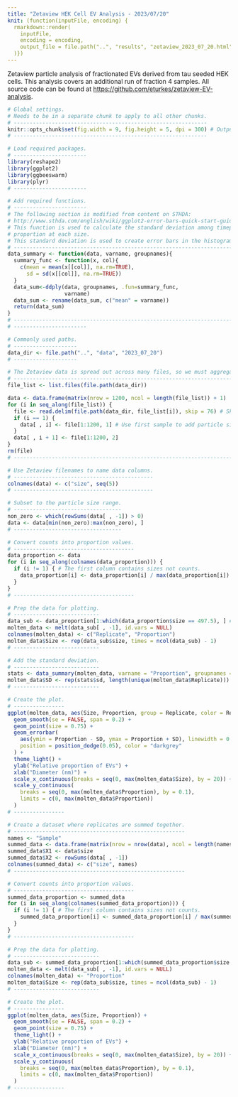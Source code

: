 ```yaml
---
title: "Zetaview HEK Cell EV Analysis - 2023/07/20"
knit: (function(inputFile, encoding) {
  rmarkdown::render(
    inputFile,
    encoding = encoding,
    output_file = file.path("..", "results", "zetaview_2023_07_20.html")
  )})
---
```


Zetaview particle analysis of fractionated EVs derived from tau seeded HEK cells.
This analysis covers an additional run of fraction 4 samples.
All source code can be found at [https://github.com/eturkes/zetaview-EV-analysis](https://github.com/eturkes/zetaview-EV-analysis).

```r
# Global settings.
# Needs to be in a separate chunk to apply to all other chunks.
# -------------------------------------------------------------
knitr::opts_chunk$set(fig.width = 9, fig.height = 5, dpi = 300) # Output high-quality figs.
# -------------------------------------------------------------
```

```r
# Load required packages.
# -----------------------
library(reshape2)
library(ggplot2)
library(ggbeeswarm)
library(plyr)
# -----------------------

# Add required functions.
# -----------------------
# The following section is modified from content on STHDA:
# http://www.sthda.com/english/wiki/ggplot2-error-bars-quick-start-guide-r-software-and-data-visualization
# This function is used to calculate the standard deviation among timepoints / seeding status of the EV
# proportion at each size.
# This standard deviation is used to create error bars in the histograms.
# --------------------------------------------------------------------------------------------------------
data_summary <- function(data, varname, groupnames){
  summary_func <- function(x, col){
    c(mean = mean(x[[col]], na.rm=TRUE),
      sd = sd(x[[col]], na.rm=TRUE))
  }
  data_sum<-ddply(data, groupnames, .fun=summary_func,
                  varname)
  data_sum <- rename(data_sum, c("mean" = varname))
  return(data_sum)
}
# --------------------------------------------------------------------------------------------------------
# -----------------------

# Commonly used paths.
# --------------------
data_dir <- file.path("..", "data", "2023_07_20")
# --------------------

# The Zetaview data is spread out across many files, so we must aggregate them to obtain a single data object.
# ------------------------------------------------------------------------------------------------------------
file_list <- list.files(file.path(data_dir))

data <- data.frame(matrix(nrow = 1200, ncol = length(file_list)) + 1)
for (i in seq_along(file_list)) {
  file <- read.delim(file.path(data_dir, file_list[i]), skip = 76) # Skip metadata lines.
  if (i == 1) {
    data[ , i] <- file[1:1200, 1] # Use first sample to add particle sizes to the data object.
  }
  data[ , i + 1] <- file[1:1200, 2]
}
rm(file)
# ------------------------------------------------------------------------------------------------------------

# Use Zetaview filenames to name data columns.
# --------------------------------------------
colnames(data) <- c("size", seq(5))
# --------------------------------------------

# Subset to the particle size range.
# ----------------------------------
non_zero <- which(rowSums(data[ , -1]) > 0)
data <- data[min(non_zero):max(non_zero), ]
# ----------------------------------

# Convert counts into proportion values.
# --------------------------------------
data_proportion <- data
for (i in seq_along(colnames(data_proportion))) {
  if (i != 1) { # The first column contains sizes not counts.
    data_proportion[i] <- data_proportion[i] / max(data_proportion[i])
  }
}
# --------------------------------------

# Prep the data for plotting.
# ---------------------------
data_sub <- data_proportion[1:which(data_proportion$size == 497.5), ] # Values level off at ~500nm.
molten_data <- melt(data_sub[ , -1], id.vars = NULL)
colnames(molten_data) <- c("Replicate", "Proportion")
molten_data$Size <- rep(data_sub$size, times = ncol(data_sub) - 1)
# ---------------------------

# Add the standard deviation.
# ---------------------------
stats <- data_summary(molten_data, varname = "Proportion", groupnames = "Size")
molten_data$SD <- rep(stats$sd, length(unique(molten_data$Replicate)))
# ---------------------------

# Create the plot.
# ----------------
ggplot(molten_data, aes(Size, Proportion, group = Replicate, color = Replicate)) +
  geom_smooth(se = FALSE, span = 0.2) +
  geom_point(size = 0.75) +
  geom_errorbar(
    aes(ymin = Proportion - SD, ymax = Proportion + SD), linewidth = 0.2,
    position = position_dodge(0.05), color = "darkgrey"
  ) +
  theme_light() +
  ylab("Relative proportion of EVs") +
  xlab("Diameter (nm)") +
  scale_x_continuous(breaks = seq(0, max(molten_data$Size), by = 20)) +
  scale_y_continuous(
    breaks = seq(0, max(molten_data$Proportion), by = 0.1),
    limits = c(0, max(molten_data$Proportion))
  )
# ----------------

# Create a dataset where replicates are summed together.
# ------------------------------------------------------
names <- "Sample"
summed_data <- data.frame(matrix(nrow = nrow(data), ncol = length(names) + 1))
summed_data$X1 <- data$size
summed_data$X2 <- rowSums(data[ , -1])
colnames(summed_data) <- c("size", names)
# ------------------------------------------------------

# Convert counts into proportion values.
# --------------------------------------
summed_data_proportion <- summed_data
for (i in seq_along(colnames(summed_data_proportion))) {
  if (i != 1) { # The first column contains sizes not counts.
    summed_data_proportion[i] <- summed_data_proportion[i] / max(summed_data_proportion[i])
  }
}
# --------------------------------------

# Prep the data for plotting.
# ---------------------------
data_sub <- summed_data_proportion[1:which(summed_data_proportion$size == 497.5), ] # Values level off at ~500nm.
molten_data <- melt(data_sub[ , -1], id.vars = NULL)
colnames(molten_data) <- "Proportion"
molten_data$Size <- rep(data_sub$size, times = ncol(data_sub) - 1)
# ---------------------------
```

```r
# Create the plot.
# ----------------
ggplot(molten_data, aes(Size, Proportion)) +
  geom_smooth(se = FALSE, span = 0.2) +
  geom_point(size = 0.75) +
  theme_light() +
  ylab("Relative proportion of EVs") +
  xlab("Diameter (nm)") +
  scale_x_continuous(breaks = seq(0, max(molten_data$Size), by = 20)) +
  scale_y_continuous(
    breaks = seq(0, max(molten_data$Proportion), by = 0.1),
    limits = c(0, max(molten_data$Proportion))
  )
# ----------------
```
